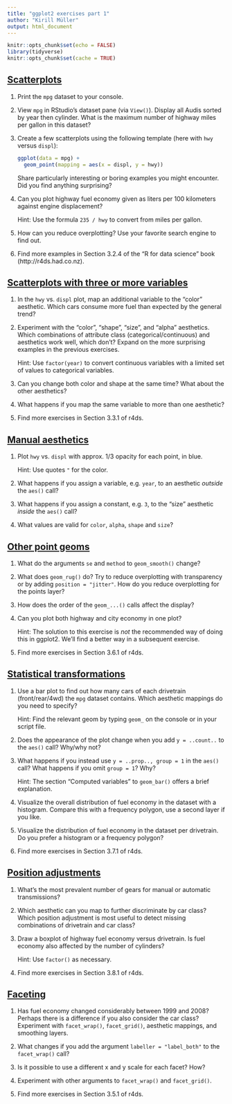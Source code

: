 ```yaml
---
title: "ggplot2 exercises part 1"
author: "Kirill Müller"
output: html_document
---
```


```r
knitr::opts_chunk$set(echo = FALSE)
library(tidyverse)
knitr::opts_chunk$set(cache = TRUE)
```

## [Scatterplots](scatter.html)

1. Print the `mpg` dataset to your console.

1. View `mpg` in RStudio's dataset pane (via `View()`). Display all Audis sorted by year then cylinder. What is the maximum number of highway miles per gallon in this dataset?

1. Create a few scatterplots using the following template (here with `hwy` versus `displ`):

    ```r
    ggplot(data = mpg) +
      geom_point(mapping = aes(x = displ, y = hwy))
    ```
    
    Share particularly interesting or boring examples you might encounter.  Did you find anything surprising?

1. Can you plot highway fuel economy given as liters per 100 kilometers against engine displacement?

    Hint: Use the formula `235 / hwy` to convert from miles per gallon.
    
1. How can you reduce overplotting? Use your favorite search engine to find out.

1. Find more examples in Section 3.2.4 of the "R for data science" book (http://r4ds.had.co.nz).


## [Scatterplots with three or more variables](scatter3.html)

1. In the `hwy` vs. `displ` plot, map an additional variable to the "color" aesthetic.  Which cars consume more fuel than expected by the general trend?

1. Experiment with the "color", "shape", "size", and "alpha" aesthetics.  Which combinations of attribute class (categorical/continuous) and aesthetics work well, which don't? Expand on the more surprising examples in the previous exercises.

    Hint: Use `factor(year)` to convert continuous variables with a limited set of values to categorical variables.

1. Can you change both color and shape at the same time? What about the other aesthetics?

1. What happens if you map the same variable to more than one aesthetic?

1. Find more exercises in Section 3.3.1 of r4ds.


## [Manual aesthetics](manual.html)

1. Plot `hwy` vs. `displ` with approx. 1/3 opacity for each point, in blue.

    Hint: Use quotes `"` for the color.

1. What happens if you assign a variable, e.g. `year`, to an aesthetic *outside* the `aes()` call?

1. What happens if you assign a constant, e.g. `3`, to the "size" aesthetic *inside* the `aes()` call?

1. What values are valid for `color`, `alpha`, `shape` and `size`?


## [Other point geoms](geoms.html)

1. What do the arguments `se` and `method` to `geom_smooth()` change?

1. What does `geom_rug()` do? Try to reduce overplotting with transparency or by adding `position = "jitter"`. How do you reduce overplotting for the points layer?

1. How does the order of the `geom_...()` calls affect the display?

1. Can you plot both highway and city economy in one plot?

    Hint: The solution to this exercise is *not* the recommended way of doing this in ggplot2.  We'll find a better way in a subsequent exercise.

1. Find more exercises in Section 3.6.1 of r4ds.


## [Statistical transformations](stat.html)

1. Use a bar plot to find out how many cars of each drivetrain (front/rear/4wd) the `mpg` dataset contains. Which aesthetic mappings do you need to specify? 

    Hint: Find the relevant geom by typing `geom_` on the console or in your script file.

1. Does the appearance of the plot change when you add `y = ..count..` to the `aes()` call? Why/why not?

1. What happens if you instead use `y = ..prop.., group = 1` in the `aes()` call? What happens if you omit `group = 1`? Why?

    Hint: The section "Computed variables" to `geom_bar()` offers a brief explanation.

1. Visualize the overall distribution of fuel economy in the dataset with a histogram.  Compare this with a frequency polygon, use a second layer if you like.

1. Visualize the distribution of fuel economy in the dataset per drivetrain.  Do you prefer a histogram or a frequency polygon?

1. Find more exercises in Section 3.7.1 of r4ds.


## [Position adjustments](position.html)

1. What's the most prevalent number of gears for manual or automatic transmissions?

1. Which aesthetic can you map to further discriminate by car class? Which position adjustment is most useful to detect missing combinations of drivetrain and car class?

1. Draw a boxplot of highway fuel economy versus drivetrain.  Is fuel economy also affected by the number of cylinders?

    Hint: Use `factor()` as necessary.

1. Find more exercises in Section 3.8.1 of r4ds.


## [Faceting](facet.html)

1. Has fuel economy changed considerably between 1999 and 2008? Perhaps there is a difference if you also consider the car class? Experiment with `facet_wrap()`, `facet_grid()`, aesthetic mappings, and smoothing layers.

1. What changes if you add the argument `labeller = "label_both"` to the `facet_wrap()` call?

1. Is it possible to use a different x and y scale for each facet? How?

1. Experiment with other arguments to `facet_wrap()` and `facet_grid()`.

1. Find more exercises in Section 3.5.1 of r4ds.

